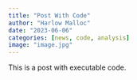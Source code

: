 ```yaml
---
title: "Post With Code"
author: "Harlow Malloc"
date: "2023-06-06"
categories: [news, code, analysis]
image: "image.jpg"
---
```


This is a post with executable code.
